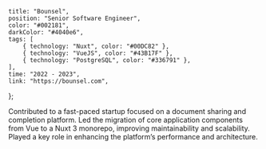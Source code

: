     title: "Bounsel",
    position: "Senior Software Engineer",
    color: "#002181",
    darkColor: "#4040e6",
    tags: [
        { technology: "Nuxt", color: "#00DC82" },
        { technology: "VueJS", color: "#43B17F" },
        { technology: "PostgreSQL", color: "#336791" },
    ],
    time: "2022 - 2023",
    link: "https://bounsel.com",
};

Contributed to a fast-paced startup focused on a document sharing and completion platform. Led the migration of core application components from Vue to a Nuxt 3 monorepo, improving maintainability and scalability. Played a key role in enhancing the platform’s performance and architecture.